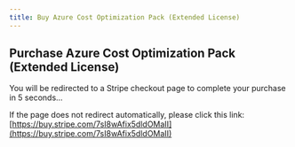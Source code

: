 ```yaml
---
title: Buy Azure Cost Optimization Pack (Extended License)
---
```



<Head>
  <meta httpEquiv="refresh" content="5; url='https://buy.stripe.com/7sI8wAfix5dldOMaII'" />
</Head>

## Purchase Azure Cost Optimization Pack (Extended License)

You will be redirected to a Stripe checkout page to complete your purchase in 5 seconds...

If the page does not redirect automatically, please click this link: [https://buy.stripe.com/7sI8wAfix5dldOMaII](https://buy.stripe.com/7sI8wAfix5dldOMaII)
